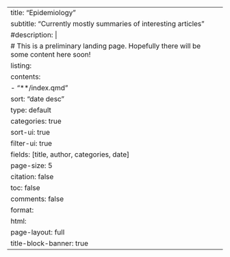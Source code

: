 ---
title: "Epidemiology"
subtitle: "Currently mostly summaries of interesting articles"
#description: |
#    This is a preliminary landing page. Hopefully there will be some content here soon!
listing:
  contents:
    - "**/index.qmd"
  sort: "date desc"
  type: default
  categories: true
  sort-ui: true
  filter-ui: true
  fields: [title, author, categories, date]
  page-size: 5
citation: false
toc: false
comments: false
format:
    html:
      page-layout: full
title-block-banner: true
---